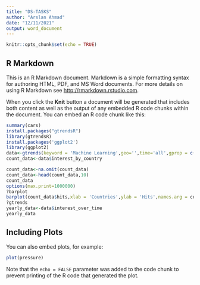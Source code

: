 ```yaml
---
title: "DS-TASKS"
author: "Arslan Ahmad"
date: "12/11/2021"
output: word_document
---
```


```r
knitr::opts_chunk$set(echo = TRUE)
```

## R Markdown

This is an R Markdown document. Markdown is a simple formatting syntax for authoring HTML, PDF, and MS Word documents. For more details on using R Markdown see <http://rmarkdown.rstudio.com>.

When you click the **Knit** button a document will be generated that includes both content as well as the output of any embedded R code chunks within the document. You can embed an R code chunk like this:

```r
summary(cars)
install.packages("gtrendsR")
library(gtrendsR)
install.packages('ggplot2')
library(ggplot2)
data<-gtrends(keyword = 'Machine Learning',geo='',time='all',gprop = c("apps", "news", "pics", "Google", "Ms-edge"))
count_data<-data$interest_by_country

count_data<-na.omit(count_data)
count_data<-head(count_data,10)
count_data
options(max.print=1000000)
?barplot
barplot(count_data$hits,xlab = 'Countries',ylab = 'Hits',names.arg = count_data$location,main="Google Trends of 'Machine Learning' in Countries",col='black',border='blue',las=2)
?gtrends
yearly_data<-data$interest_over_time
yearly_data

```

## Including Plots

You can also embed plots, for example:

```r
plot(pressure)
```

Note that the `echo = FALSE` parameter was added to the code chunk to prevent printing of the R code that generated the plot.
